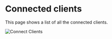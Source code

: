 
# Connected clients

This page shows a list of all the connected clients.

![Connect Clients](/img/ottofms/console/connected-clients.png)
